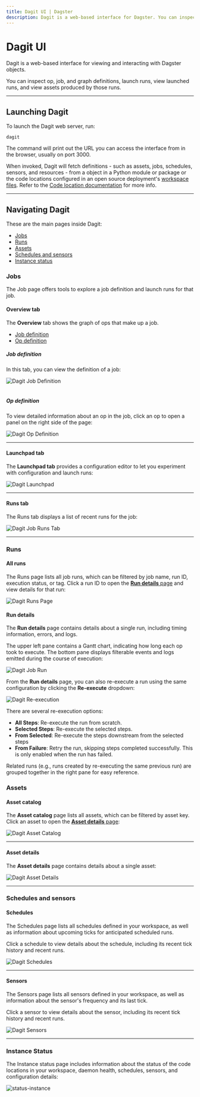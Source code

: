 ```yaml
---
title: Dagit UI | Dagster
description: Dagit is a web-based interface for Dagster. You can inspect op and job definitions, launch runs, view launched runs, and view assets.
---
```


# Dagit UI

Dagit is a web-based interface for viewing and interacting with Dagster objects.

You can inspect op, job, and graph definitions, launch runs, view launched runs, and view assets produced by those runs.

---

## Launching Dagit

To launch the Dagit web server, run:

```shell
dagit
```

The command will print out the URL you can access the interface from in the browser, usually on port 3000.

When invoked, Dagit will fetch definitions - such as assets, jobs, schedules, sensors, and resources - from a <PyObject object="Definitions" /> object in a Python module or package or the code locations configured in an open source deployment's [workspace files](/concepts/repositories-workspaces/workspaces). Refer to the [Code location documentation](/concepts/code-locations) for more info.

---

## Navigating Dagit

These are the main pages inside Dagit:

- [Jobs](#jobs)
- [Runs](#runs)
- [Assets](#assets)
- [Schedules and sensors](#schedules-and-sensors)
- [Instance status](#instance-status)

### Jobs

The Job page offers tools to explore a job definition and launch runs for that job.

<TabGroup>
<TabItem name="Overview tab">

#### Overview tab

The **Overview** tab shows the graph of ops that make up a job.

- [Job definition](#job-definition)
- [Op definition](#op-definition)

##### **Job definition**

In this tab, you can view the definition of a job:

<!-- ![Dagit Job Definition](/images/tutorial/complex-job.png) -->

<Image
alt="Dagit Job Definition"
src="/images/tutorial/complex-job.png"
width={2662}
height={1618}
/> <br></br>

##### **Op definition**

To view detailed information about an op in the job, click an op to open a panel on the right side of the page:

<!-- ![Dagit Op Definition](/images/concepts/dagit/op-definition.png) -->

<Image
alt="Dagit Op Definition"
src="/images/concepts/dagit/op-definition.png"
width={2662}
height={1618}
/>

---

</TabItem>
<TabItem name="Launchpad tab">

#### Launchpad tab

The **Launchpad tab** provides a configuration editor to let you experiment with configuration and launch runs:

<!-- ![Dagit Launchpad](/images/tutorial/single-op-launchpad.png) -->

<Image
alt="Dagit Launchpad"
src="/images/tutorial/single-op-launchpad.png"
width={2662}
height={1618}
/>

---

</TabItem>
<TabItem name="Runs tab">

#### Runs tab

The Runs tab displays a list of recent runs for the job:

<Image
alt="Dagit Job Runs Tab"
src="/images/concepts/dagit/runs-tab.png"
width={2662}
height={1618}
/>

---

</TabItem>
</TabGroup>

### Runs

<TabGroup>
<TabItem name="All runs">

#### All runs

The Runs page lists all job runs, which can be filtered by job name, run ID, execution status, or tag. Click a run ID to open the [**Run details** page](#run-details) and view details for that run:

<Image
alt="Dagit Runs Page"
src="/images/concepts/dagit/all-runs.png"
width={3808}
height={2414}
/>

</TabItem>
<TabItem name="Run details">

#### Run details

The **Run details** page contains details about a single run, including timing information, errors, and logs.

The upper left pane contains a Gantt chart, indicating how long each op took to execute. The bottom pane displays filterable events and logs emitted during the course of execution:

<Image
alt="Dagit Job Run"
src="/images/concepts/dagit/single-run.png"
width={3808}
height={2414}
/>

From the **Run details** page, you can also re-execute a run using the same configuration by clicking the **Re-execute** dropdown:

<Image
alt="Dagit Re-execution"
src="/images/concepts/dagit/re-execution.png"
width={3808}
height={2414}
/>

There are several re-execution options:

- **All Steps**: Re-execute the run from scratch.
- **Selected Steps**: Re-execute the selected steps.
- **From Selected**: Re-execute the steps downstream from the selected steps
- **From Failure**: Retry the run, skipping steps completed successfully. This is only enabled when the run has failed.

Related runs (e.g., runs created by re-executing the same previous run) are grouped together in the right pane for easy reference.

</TabItem>
</TabGroup>

### Assets

<TabGroup>
<TabItem name="Asset catalog">

#### Asset catalog

The **Asset catalog** page lists all assets, which can be filtered by asset key. Click an asset to open the [**Asset details** page](#asset-details):

<Image
alt="Dagit Asset Catalog"
src="/images/concepts/dagit/all-assets.png"
width={3808}
height={2414}
/>

---

</TabItem>
<TabItem name="Asset details">

#### Asset details

The **Asset details** page contains details about a single asset:

<Image
alt="Dagit Asset Details"
src="/images/concepts/dagit/asset.png"
width={3808}
height={2414}
/>

---

</TabItem>
</TabGroup>

### Schedules and sensors

<TabGroup>
<TabItem name="Schedules">

#### Schedules

The Schedules page lists all schedules defined in your workspace, as well as information about upcoming ticks for anticipated scheduled runs.

Click a schedule to view details about the schedule, including its recent tick history and recent runs.

<Image
alt="Dagit Schedules"
src="/images/concepts/dagit/schedules.png"
width={3808}
height={2414}
/>

---

</TabItem>
<TabItem name="Sensors">

#### Sensors

The Sensors page lists all sensors defined in your workspace, as well as information about the sensor's frequency and its last tick.

Click a sensor to view details about the sensor, including its recent tick history and recent runs.

<Image
alt="Dagit Sensors"
src="/images/concepts/dagit/sensors.png"
width={3808}
height={2414}
/>

---

</TabItem>
</TabGroup>

### Instance Status

The Instance status page includes information about the status of the code locations in your workspace, daemon health, schedules, sensors, and configuration details:

<Image
alt="status-instance"
src="/images/concepts/dagit/status-instance.png"
width={3808}
height={2414}
/>
